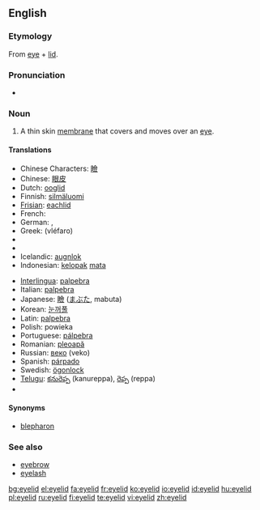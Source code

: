 ==English==

===Etymology===
From [[eye]] + [[lid]].

===Pronunciation===
*{{audio|en-us-eyelid.ogg|Audio (US)}}

===Noun===
{{en-noun}}

# {{anatomy}} A thin skin [[membrane]] that covers and moves over an [[eye]].

====Translations====
{{top}}
*Chinese Characters: [[瞼]]
*Chinese: [[眼皮]]
*Dutch: [[ooglid]] {{n}}
*Finnish: [[silmäluomi]]
*[[Frisian]]: [[eachlid]] {{n}}
*French: {{t-|fr|paupière|f}}
*German: {{t+|de|Augenlid|n}}, {{t+|de|Lid|n}}
*Greek: {{t+|el|βλέφαρο|n}} (vléfaro)
*{{trreq|Hebrew}}
*{{trreq|Hungarian}}
*Icelandic: [[augnlok]] {{n}}
*Indonesian: [[kelopak]] [[mata]]
{{mid}}
*[[Interlingua]]: [[palpebra#Indonesian|palpebra]]
*Italian: [[palpebra#Italian|palpebra]] {{f}}
*Japanese: [[瞼]] ([[まぶた]], mabuta)
*Korean: [[눈꺼풀]]
*Latin: [[palpebra#Latin|palpebra]]
*Polish: powieka {{f}}
*Portuguese: [[pálpebra]] {{f}}
*Romanian: [[pleoapă]] {{f}}
*Russian: [[веко]] {{n}} (veko)
*Spanish: [[párpado]]
*Swedish: [[ögonlock]] {{n}}
*[[Telugu]]: [[కనురెప్ప]] (kanureppa), [[రెప్ప]] (reppa)
*{{trreq|Turkish}}
{{bottom}}

====Synonyms====
* [[blepharon]]

===See also===
*[[eyebrow]]
*[[eyelash]]

[[bg:eyelid]]
[[el:eyelid]]
[[fa:eyelid]]
[[fr:eyelid]]
[[ko:eyelid]]
[[io:eyelid]]
[[id:eyelid]]
[[hu:eyelid]]
[[pl:eyelid]]
[[ru:eyelid]]
[[fi:eyelid]]
[[te:eyelid]]
[[vi:eyelid]]
[[zh:eyelid]]